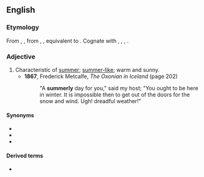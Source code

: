 ==English==

===Etymology===
From {{inh|en|enm|sumerlich}}, {{m|enm|sumerlic}}, from {{inh|en|ang|sumorlīc}}, {{m|ang|sumerlīċ|t=summerly}}, equivalent to {{suffix|en|summer|ly}}. Cognate with {{cog|nl|zomerlijk|t=summerly}}, {{cog|de|sommerlich|t=summerly}}, {{cog|da|sommerlig|t=summerly}}, {{cog|sv|sommarlik|t=summerly}}.

===Adjective===
{{en-adj}}

# Characteristic of [[summer]]; [[summer-like]]; warm and sunny.
#* '''1867''', Frederick Metcalfe, ''The Oxonian in Iceland'' (page 202)
#*: "A '''summerly''' day for you," said my host; "You ought to be here in winter. It is impossible then to get out of the doors for the snow and wind. Ugh! dreadful weather!"

====Synonyms====
* {{l|en|summerish}}
* {{l|en|summerlike}}
* {{l|en|summery}}

====Derived terms====
* {{l|en|summerliness}}